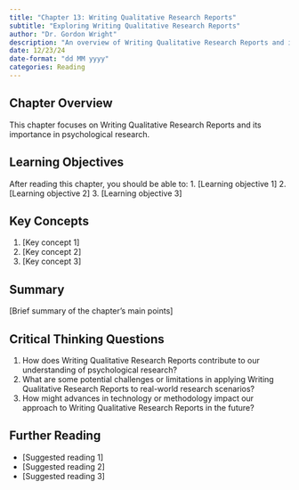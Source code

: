 ```yaml
---
title: "Chapter 13: Writing Qualitative Research Reports"
subtitle: "Exploring Writing Qualitative Research Reports"
author: "Dr. Gordon Wright"
description: "An overview of Writing Qualitative Research Reports and its application in psychological research"
date: 12/23/24
date-format: "dd MM yyyy"
categories: Reading
---
```

## Chapter Overview
This chapter focuses on Writing Qualitative Research Reports and its importance in psychological research.

## Learning Objectives
After reading this chapter, you should be able to:
1. [Learning objective 1]
2. [Learning objective 2]
3. [Learning objective 3]

## Key Concepts
1. [Key concept 1]
2. [Key concept 2]
3. [Key concept 3]

## Summary
[Brief summary of the chapter's main points]

## Critical Thinking Questions
1. How does Writing Qualitative Research Reports contribute to our understanding of psychological research?
2. What are some potential challenges or limitations in applying Writing Qualitative Research Reports to real-world research scenarios?
3. How might advances in technology or methodology impact our approach to Writing Qualitative Research Reports in the future?

## Further Reading
- [Suggested reading 1]
- [Suggested reading 2]
- [Suggested reading 3]
